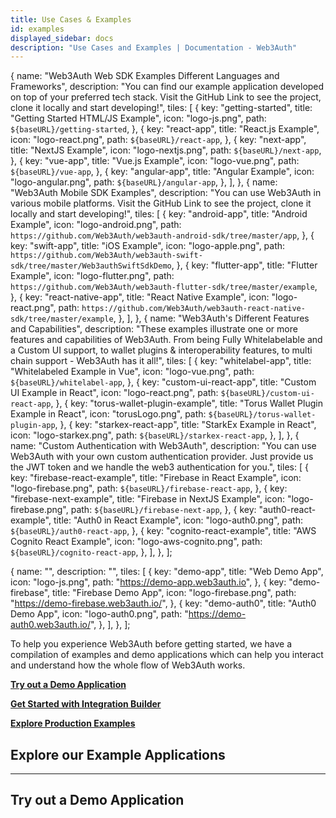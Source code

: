 ```yaml
---
title: Use Cases & Examples
id: examples
displayed_sidebar: docs
description: "Use Cases and Examples | Documentation - Web3Auth"
---
```




  {
    name: "Web3Auth Web SDK Examples Different Languages and Frameworks",
    description:
      "You can find our example application developed on top of your preferred tech stack. Visit the GitHub Link to see the project, clone it locally and start developing!",
    tiles: [
      {
        key: "getting-started",
        title: "Getting Started HTML/JS Example",
        icon: "logo-js.png",
        path: `${baseURL}/getting-started`,
      },
      {
        key: "react-app",
        title: "React.js Example",
        icon: "logo-react.png",
        path: `${baseURL}/react-app`,
      },
      {
        key: "next-app",
        title: "NextJS Example",
        icon: "logo-nextjs.png",
        path: `${baseURL}/next-app`,
      },
      {
        key: "vue-app",
        title: "Vue.js Example",
        icon: "logo-vue.png",
        path: `${baseURL}/vue-app`,
      },
      {
        key: "angular-app",
        title: "Angular Example",
        icon: "logo-angular.png",
        path: `${baseURL}/angular-app`,
      },
    ],
  },
  {
    name: "Web3Auth Mobile SDK Examples",
    description: "You can use Web3Auth in various mobile platforms. Visit the GitHub Link to see the project, clone it locally and start developing!",
    tiles: [
      {
        key: "android-app",
        title: "Android Example",
        icon: "logo-android.png",
        path: `https://github.com/Web3Auth/web3auth-android-sdk/tree/master/app`,
      },
      {
        key: "swift-app",
        title: "iOS Example",
        icon: "logo-apple.png",
        path: `https://github.com/Web3Auth/web3auth-swift-sdk/tree/master/Web3authSwiftSdkDemo`,
      },
      {
        key: "flutter-app",
        title: "Flutter Example",
        icon: "logo-flutter.png",
        path: `https://github.com/Web3Auth/web3auth-flutter-sdk/tree/master/example`,
      },
      {
        key: "react-native-app",
        title: "React Native Example",
        icon: "logo-react.png",
        path: `https://github.com/Web3Auth/web3auth-react-native-sdk/tree/master/example`,
      },
    ],
  },
  {
    name: "Web3Auth's Different Features and Capabilities",
    description:
      "These examples illustrate one or more features and capabilities of Web3Auth. From being Fully Whitelabelable and a Custom UI support, to wallet plugins & interoperability features, to multi chain support - Web3Auth has it all!",
    tiles: [
      {
        key: "whitelabel-app",
        title: "Whitelabeled Example in Vue",
        icon: "logo-vue.png",
        path: `${baseURL}/whitelabel-app`,
      },
      {
        key: "custom-ui-react-app",
        title: "Custom UI Example in React",
        icon: "logo-react.png",
        path: `${baseURL}/custom-ui-react-app`,
      },
      {
        key: "torus-wallet-plugin-example",
        title: "Torus Wallet Plugin Example in React",
        icon: "torusLogo.png",
        path: `${baseURL}/torus-wallet-plugin-app`,
      },
      {
        key: "starkex-react-app",
        title: "StarkEx Example in React",
        icon: "logo-starkex.png",
        path: `${baseURL}/starkex-react-app`,
      },
    ],
  },
  {
    name: "Custom Authentication with Web3Auth",
    description:
      "You can use Web3Auth with your own custom authentication provider. Just provide us the JWT token and we handle the web3 authentication for you.",
    tiles: [
      {
        key: "firebase-react-example",
        title: "Firebase in React Example",
        icon: "logo-firebase.png",
        path: `${baseURL}/firebase-react-app`,
      },
      {
        key: "firebase-next-example",
        title: "Firebase in NextJS Example",
        icon: "logo-firebase.png",
        path: `${baseURL}/firebase-next-app`,
      },
      {
        key: "auth0-react-example",
        title: "Auth0 in React Example",
        icon: "logo-auth0.png",
        path: `${baseURL}/auth0-react-app`,
      },
      {
        key: "cognito-react-example",
        title: "AWS Cognito React Example",
        icon: "logo-aws-cognito.png",
        path: `${baseURL}/cognito-react-app`,
      },
    ],
  },
];

  {
    name: "",
    description: "",
    tiles: [
      {
        key: "demo-app",
        title: "Web Demo App",
        icon: "logo-js.png",
        path: "https://demo-app.web3auth.io",
      },
      {
        key: "demo-firebase",
        title: "Firebase Demo App",
        icon: "logo-firebase.png",
        path: "https://demo-firebase.web3auth.io/",
      },
      {
        key: "demo-auth0",
        title: "Auth0 Demo App",
        icon: "logo-auth0.png",
        path: "https://demo-auth0.web3auth.io/",
      },
    ],
  },
];

To help you experience Web3Auth before getting started, we have a compilation of examples and demo applications which can help you interact and
understand how the whole flow of Web3Auth works.

**[Try out a Demo Application](#try-out-a-demo-application)**

**[Get Started with Integration Builder](/integration-builder)**

**[Explore Production Examples](/examples/liveexamples)**

## Explore our Example Applications

---

<Tiles tileGroups={ExampleData} />

## Try out a Demo Application

<Tiles tileGroups={DemoData} />
